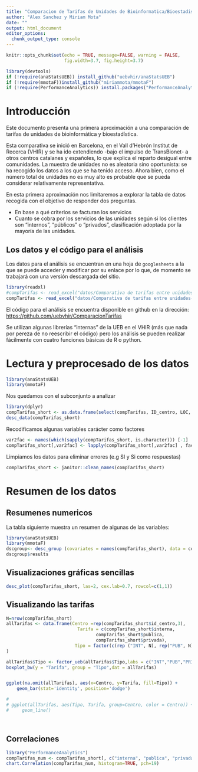 ```yaml
---
title: "Comparacion de Tarifas de Unidades de Bioinformatica/Bioestadistica"
author: "Alex Sanchez y Miriam Mota"
date: ""
output: html_document
editor_options: 
  chunk_output_type: console
---
```


```r
knitr::opts_chunk$set(echo = TRUE, message=FALSE, warning = FALSE, 
                      fig.width=3.7, fig.height=3.7)
```


```r
library(devtools)
if (!require(anaStatsUEB)) install_github("uebvhir/anaStatsUEB")
if (!require(mmotaF))install_github("miriammota/mmotaF")
if (!require(PerformanceAnalytics)) install.packages("PerformanceAnalytics")
```

# Introducción

Este documento presenta una primera aproximación a una comparación de tarifas de unidades de bioinformática y bioestadística.

Esta comparativa se inició en Barcelona, en el Vall d'Hebrón Institut de Recerca (VHIR) y se ha ido extendiendo -bajo el impulso de TransBionet- a otros centros catalanes y españoles, lo que explica el reparto desigual entre comunidades. 
La muestra de unidades no es aleatoria sino oportunista: se ha recogido los datos a los que se ha tenido acceso. Ahora bien, como el número total de unidades no es muy alto es probable que se pueda considerar relativamente representativa.

En esta primera aproximación nos limitaremos a explorar la tabla de datos recogida con el objetivo de responder dos preguntas.

- En base a qué criterios se facturan los servicios
- Cuanto se cobra por los servicios de las unidades según si los clientes son "internos", "públicos" o "privados", clasificación adoptada por la mayoría de las unidades.


## Los datos y el código para el análisis

Los datos para el análisis se encuentran en una hoja de `googlesheets` a la que se puede acceder y modificar por su enlace por lo que, de momento se trabajará con una versión descargada del sitio.

```r
library(readxl)
#compTarifas <- read_excel("datos/Comparativa de tarifas entre unidades.xlsx")
compTarifas <- read_excel("datos/Comparativa de tarifas entre unidades-20201008.xlsx")
```

El código para el análisis se encuentra disponible en github en la dirección: [https://github.com/uebvhir/ComparacionTarifas](https://github.com/uebvhir/ComparacionTarifas)

Se utilizan algunas librerías "internas" de la UEB en el VHIR (más que nada por pereza de no reescribir el código) pero los análisis se pueden realizar fácilmente con cuatro funciones básicas de R o python.

# Lectura y preprocesado de los datos

```r
library(anaStatsUEB)
library(mmotaF)
```

Nos quedamos con el subconjunto a analizar

```r
library(dplyr)
compTarifas_short <- as.data.frame(select(compTarifas, ID_centro, LOC, Tipo, TransBioNet, Criterio, Pers., Interna, Publica, Privada))
desc_data(compTarifas_short)
```

Recodificamos algunas variables carácter como factores


```r
var2fac <- names(which(sapply(compTarifas_short, is.character))) [-1]
compTarifas_short[,var2fac] <- lapply(compTarifas_short[,var2fac] , factor) 
```

Limpiamos los datos para eliminar errores (e.g SI y Si como respuestas)

```r
compTarifas_short <- janitor::clean_names(compTarifas_short) 
```

# Resumen de los datos

## Resumenes numericos

La tabla siguiente muestra un resumen de algunas de las variables:

```r
library(anaStatsUEB)
library(mmotaF)
dscgroup<- desc_group (covariates = names(compTarifas_short), data = compTarifas_short)
dscgroup$results
```

## Visualizaciones gráficas sencillas

```r
desc_plot(compTarifas_short, las=2, cex.lab=0.7, rowcol=c(1,1))
```

## Visualizando las tarifas

```r
N=nrow(compTarifas_short)
allTarifas <- data.frame(Centro =rep(compTarifas_short$id_centro,3), 
                           Tarifa = c(compTarifas_short$interna, 
                                  compTarifas_short$publica,
                                  compTarifas_short$privada),
                          Tipo = factor(c(rep ("INT", N), rep("PUB", N), rep("PRIV", N)))
)

allTarifas$Tipo <- factor_ueb(allTarifas$Tipo,labs = c("INT","PUB","PRIV"))
boxplot_bw(y = "Tarifa", group = "Tipo",dat = allTarifas)


ggplot(na.omit(allTarifas), aes(x=Centro, y=Tarifa, fill=Tipo)) +
    geom_bar(stat='identity', position='dodge')

# 
# ggplot(allTarifas, aes(Tipo, Tarifa, group=Centro, color = Centro)) +
#     geom_line() 




```


## Correlaciones

```r
library("PerformanceAnalytics")
compTarifas_num <- compTarifas_short[, c("interna", "publica", "privada")]
chart.Correlation(compTarifas_num, histogram=TRUE, pch=19)
```



